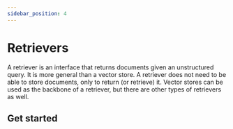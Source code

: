 ```yaml
---
sidebar_position: 4
---
```


# Retrievers

A retriever is an interface that returns documents given an unstructured query. It is more general than a vector store.
A retriever does not need to be able to store documents, only to return (or retrieve) it. Vector stores can be used
as the backbone of a retriever, but there are other types of retrievers as well.

## Get started


<GetStarted />

